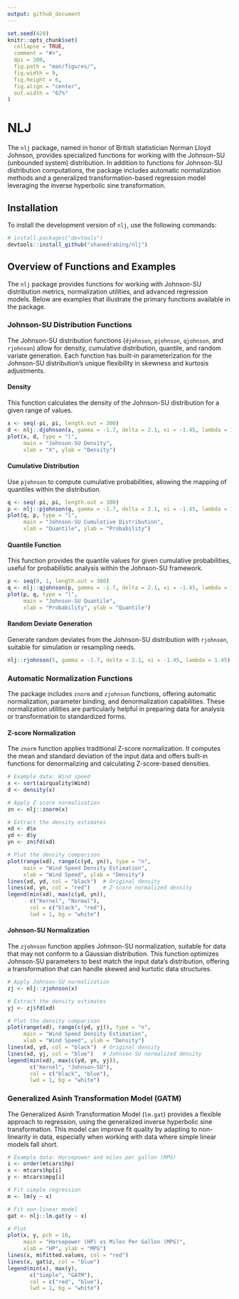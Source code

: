 ```yaml
---
output: github_document
---
```


<!-- README.md is generated from README.Rmd. Please edit that file -->

```r
set.seed(420)
knitr::opts_chunk$set(
  collapse = TRUE,
  comment = "#>",
  dpi = 300,
  fig.path = "man/figures/",
  fig.width = 9,
  fig.height = 6,
  fig.align = "center",
  out.width = "67%"
)
```

# NLJ

The `nlj` package, named in honor of British statistician Norman Lloyd Johnson,
provides specialized functions for working with the Johnson-SU (unbounded
system) distribution. In addition to functions for Johnson-SU distribution
computations, the package includes automatic normalization methods and a
generalized transformation-based regression model leveraging the inverse
hyperbolic sine transformation.

## Installation

To install the development version of `nlj`, use the following commands:

``` r
# install.packages("devtools")
devtools::install_github("shanedrabing/nlj")
```

## Overview of Functions and Examples

The `nlj` package provides functions for working with Johnson-SU distribution
metrics, normalization utilities, and advanced regression models. Below are
examples that illustrate the primary functions available in the package.

### Johnson-SU Distribution Functions

The Johnson-SU distribution functions (`djohnson`, `pjohnson`, `qjohnson`, and
`rjohnson`) allow for density, cumulative distribution, quantile, and random
variate generation. Each function has built-in parameterization for the
Johnson-SU distribution's unique flexibility in skewness and kurtosis
adjustments.

#### Density

This function calculates the density of the Johnson-SU distribution for a given
range of values.

```r
x <- seq(-pi, pi, length.out = 300)
d <- nlj::djohnson(x, gamma = -1.7, delta = 2.1, xi = -1.45, lambda = 1.45)
plot(x, d, type = "l",
     main = "Johnson-SU Density",
     xlab = "X", ylab = "Density")
```

#### Cumulative Distribution

Use `pjohnson` to compute cumulative probabilities, allowing the mapping of
quantiles within the distribution.

```r
q <- seq(-pi, pi, length.out = 300)
p <- nlj::pjohnson(q, gamma = -1.7, delta = 2.1, xi = -1.45, lambda = 1.45)
plot(q, p, type = "l",
     main = "Johnson-SU Cumulative Distribution",
     xlab = "Quantile", ylab = "Probability")
```

#### Quantile Function

This function provides the quantile values for given cumulative probabilities,
useful for probabilistic analysis within the Johnson-SU framework.

```r
p <- seq(0, 1, length.out = 300)
q <- nlj::qjohnson(p, gamma = -1.7, delta = 2.1, xi = -1.45, lambda = 1.45)
plot(p, q, type = "l",
     main = "Johnson-SU Quantile",
     xlab = "Probability", ylab = "Quantile")
```

#### Random Deviate Generation

Generate random deviates from the Johnson-SU distribution with `rjohnson`,
suitable for simulation or resampling needs.

```r
nlj::rjohnson(5, gamma = -1.7, delta = 2.1, xi = -1.45, lambda = 1.45)
```

### Automatic Normalization Functions

The package includes `znorm` and `zjohnson` functions, offering automatic
normalization, parameter binding, and denormalization capabilities. These
normalization utilities are particularly helpful in preparing data for analysis
or transformation to standardized forms.

#### Z-score Normalization

The `znorm` function applies traditional Z-score normalization. It computes the
mean and standard deviation of the input data and offers built-in functions for
denormalizing and calculating Z-score-based densities.

```r
# Example data: Wind speed
x <- sort(airquality$Wind)
d <- density(x)

# Apply Z-score normalization
zn <- nlj::znorm(x)

# Extract the density estimates
xd <- d$x
yd <- d$y
yn <- zn$fd(xd)

# Plot the density comparison
plot(range(xd), range(c(yd, yn)), type = "n",
     main = "Wind Speed Density Estimation",
     xlab = "Wind Speed", ylab = "Density")
lines(xd, yd, col = "black")  # Original density
lines(xd, yn, col = "red")    # Z-score normalized density
legend(min(xd), max(c(yd, yn)),
       c("Kernel", "Normal"),
       col = c("black", "red"),
       lwd = 1, bg = "white")
```

#### Johnson-SU Normalization

The `zjohnson` function applies Johnson-SU normalization, suitable for data
that may not conform to a Gaussian distribution. This function optimizes
Johnson-SU parameters to best match the input data's distribution, offering a
transformation that can handle skewed and kurtotic data structures.

```r
# Apply Johnson-SU normalization
zj <- nlj::zjohnson(x)

# Extract the density estimates
yj <- zj$fd(xd)

# Plot the density comparison
plot(range(xd), range(c(yd, yj)), type = "n",
     main = "Wind Speed Density Estimation",
     xlab = "Wind Speed", ylab = "Density")
lines(xd, yd, col = "black")  # Original density
lines(xd, yj, col = "blue")   # Johnson-SU normalized density
legend(min(xd), max(c(yd, yn, yj)),
       c("Kernel", "Johnson-SU"),
       col = c("black", "blue"),
       lwd = 1, bg = "white")
```

### Generalized Asinh Transformation Model (GATM)

The Generalized Asinh Transformation Model (`lm.gat`) provides a flexible
approach to regression, using the generalized inverse hyperbolic sine
transformation. This model can improve fit quality by adapting to non-linearity
in data, especially when working with data where simple linear models fall
short.

```r
# Example data: Horsepower and miles per gallon (MPG)
i <- order(mtcars$hp)
x <- mtcars$hp[i]
y <- mtcars$mpg[i]

# Fit simple regression
m <- lm(y ~ x)

# Fit non-linear model
gat <- nlj::lm.gat(y ~ x)

# Plot
plot(x, y, pch = 16,
     main = "Horsepower (HP) vs Miles Per Gallon (MPG)",
     xlab = "HP", ylab = "MPG")
lines(x, m$fitted.values, col = "red")
lines(x, gat$z, col = "blue")
legend(min(x), max(y),
       c("Simple", "GATM"),
       col = c("red", "blue"),
       lwd = 1, bg = "white")
```
